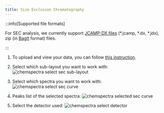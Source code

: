 ```yaml
---
title: Size Exclusion Chromatography
---
```


:::info[Supported file formats]

For SEC analysis, we currently support [JCAMP-DX files](https://iupac.org/what-we-do/digital-standards/jcamp-dx/) (\*.jcamp, \*.dx, \*.jdx), zip (in [BagIt](https://en.wikipedia.org/wiki/BagIt) format) files.

:::

1. To upload and view your data, you can follow [this instruction](../chemspectra#how-to-use-chemspectra).

2. Select which sub-layout you want to work with:
   ![chemspectra select sec sub-layout](/img/chemspectra/sec/chemspectra_sec_1.png)

3. Select which spectra you want to work with:
   ![chemspectra select sec curve](/img/chemspectra/sec/chemspectra_sec_2.png)

4. Peaks list of the selected spectra:
   ![chemspectra selected sec curve](/img/chemspectra/sec/chemspectra_sec_3.png)

5. Select the detector used:
   ![chemspectra select detector](/img/chemspectra/sec/chemspectra_sec_4.png)
